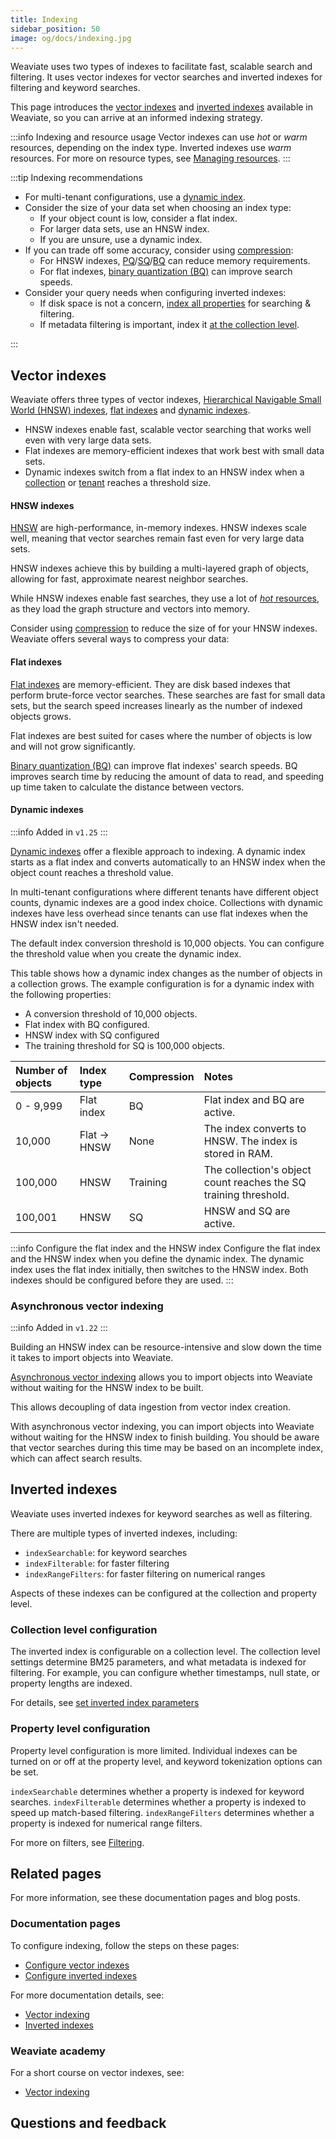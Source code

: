 ```yaml
---
title: Indexing
sidebar_position: 50
image: og/docs/indexing.jpg
---
```


Weaviate uses two types of indexes to facilitate fast, scalable search and filtering. It uses vector indexes for vector searches and inverted indexes for filtering and keyword searches.

This page introduces the [vector indexes](#vector-indexes) and [inverted indexes](#inverted-indexes) available in Weaviate, so you can arrive at an informed indexing strategy.

:::info Indexing and resource usage
Vector indexes can use *hot* or *warm* resources, depending on the index type. Inverted indexes use *warm* resources. For more on resource types, see [Managing resources](./index.md).
:::

:::tip Indexing recommendations

- For multi-tenant configurations, use a [dynamic index](#dynamic-indexes).
- Consider the size of your data set when choosing an index type:
    - If your object count is low, consider a flat index.
    - For larger data sets, use an HNSW index.
    - If you are unsure, use a dynamic index.
- If you can trade off some accuracy, consider using [compression](./compression.mdx):
    - For HNSW indexes, [PQ](../../configuration/compression/pq-compression.md)/[SQ](../../configuration/compression/sq-compression.md)/[BQ](../../configuration/compression/bq-compression.md) can reduce memory requirements.
    - For flat indexes, [binary quantization (BQ)](../../configuration/compression/bq-compression.md) can improve search speeds.
- Consider your query needs when configuring inverted indexes:
    - If disk space is not a concern, [index all properties](#property-level-configuration) for searching & filtering.
    - If metadata filtering is important, index it [at the collection level](#collection-level-configuration).

:::

## Vector indexes

Weaviate offers three types of vector indexes, [Hierarchical Navigable Small World (HNSW) indexes](#hnsw-indexes), [flat indexes](#flat-indexes) and [dynamic indexes](#dynamic-indexes).

- HNSW indexes enable fast, scalable vector searching that works well even with very large data sets.
- Flat indexes are memory-efficient indexes that work best with small data sets.
- Dynamic indexes switch from a flat index to an HNSW index when a [collection](../../concepts/data.md#collections) or [tenant](../../concepts/data.md#multi-tenancy) reaches a threshold size.

#### HNSW indexes

[HNSW](/weaviate/concepts/vector-index#hierarchical-navigable-small-world-hnsw-index) are high-performance, in-memory indexes. HNSW indexes scale well, meaning that vector searches remain fast even for very large data sets.

HNSW indexes achieve this by building a multi-layered graph of objects, allowing for fast, approximate nearest neighbor searches.

While HNSW indexes enable fast searches, they use a lot of [*hot* resources](./index.md#-hot), as they load the graph structure and vectors into memory.

Consider using [compression](./compression.mdx) to reduce the size of for your HNSW indexes. Weaviate offers several ways to compress your data:


<CompressionAlgorithms/>

#### Flat indexes

[Flat indexes](/weaviate/concepts/vector-index#flat-index) are memory-efficient. They are disk based indexes that perform brute-force vector searches. These searches are fast for small data sets, but the search speed increases linearly as the number of indexed objects grows.

Flat indexes are best suited for cases where the number of objects is low and will not grow significantly.

[Binary quantization (BQ)](/weaviate/configuration/compression/bq-compression) can improve flat indexes' search speeds. BQ improves search time by reducing the amount of data to read, and speeding up time taken to calculate the distance between vectors.

#### Dynamic indexes

:::info Added in `v1.25`
:::


<DynamicAsyncRequirements/>

[Dynamic indexes](/weaviate/concepts/vector-index#dynamic-index) offer a flexible approach to indexing. A dynamic index starts as a flat index and converts automatically to an HNSW index when the object count reaches a threshold value.

In multi-tenant configurations where different tenants have different object counts, dynamic indexes are a good index choice. Collections with dynamic indexes have less overhead since tenants can use flat indexes when the HNSW index isn't needed.

The default index conversion threshold is 10,000 objects. You can configure the threshold value when you create the dynamic index.

This table shows how a dynamic index changes as the number of objects in a collection grows. The example configuration is for a dynamic index with the following properties:

- A conversion threshold of 10,000 objects.
- Flat index with BQ configured.
- HNSW index with SQ configured
- The training threshold for SQ is 100,000 objects.

| Number of objects | Index type | Compression | Notes |
| :- | :- | :- | :- |
| 0 - 9,999 | Flat index | BQ | Flat index and BQ are active. |
| 10,000 | Flat -> HNSW | None | The index converts to HNSW. The index is stored in RAM. |
| 100,000 | HNSW | Training | The collection's object count reaches the SQ training threshold. |
| 100,001 | HNSW | SQ | HNSW and SQ are active. |

:::info Configure the flat index and the HNSW index
Configure the flat index and the HNSW index when you define the dynamic index. The dynamic index uses the flat index initially, then switches to the HNSW index. Both indexes should be configured before they are used.
:::

### Asynchronous vector indexing

:::info Added in `v1.22`
:::

Building an HNSW index can be resource-intensive and slow down the time it takes to import objects into Weaviate.

[Asynchronous vector indexing](/weaviate/config-refs/schema/vector-index#asynchronous-indexing) allows you to import objects into Weaviate without waiting for the HNSW index to be built.

This allows decoupling of data ingestion from vector index creation.

With asynchronous vector indexing, you can import objects into Weaviate without waiting for the HNSW index to finish building. You should be aware that vector searches during this time may be based on an incomplete index, which can affect search results.

## Inverted indexes

Weaviate uses inverted indexes for keyword searches as well as filtering.

There are multiple types of inverted indexes, including:
- `indexSearchable`: for keyword searches
- `indexFilterable`: for faster filtering
- `indexRangeFilters`: for faster filtering on numerical ranges

Aspects of these indexes can be configured at the collection and property level.

### Collection level configuration

The inverted index is configurable on a collection level. The collection level settings determine BM25 parameters, and what metadata is indexed for filtering. For example, you can configure whether timestamps, null state, or property lengths are indexed.

For details, see [set inverted index parameters](../../manage-collections/collection-operations.mdx#set-inverted-index-parameters)

### Property level configuration

Property level configuration is more limited. Individual indexes can be turned on or off at the property level, and keyword tokenization options can be set.

`indexSearchable` determines whether a property is indexed for keyword searches. `indexFilterable` determines whether a property is indexed to speed up match-based filtering. `indexRangeFilters` determines whether a property is indexed for numerical range filters.

For more on filters, see [Filtering](/weaviate/concepts/filtering).

## Related pages

For more information, see these documentation pages and blog posts.

### Documentation pages

To configure indexing, follow the steps on these pages:

- [Configure vector indexes](/weaviate/config-refs/schema/vector-index)
- [Configure inverted indexes](../../manage-collections/collection-operations.mdx#set-inverted-index-parameters)

For more documentation details, see:

- [Vector indexing](/weaviate/concepts/vector-index)
- [Inverted indexes](/weaviate/concepts/indexing)

### Weaviate academy

For a short course on vector indexes, see:

- [Vector indexing](/academy/py/vector_index)

## Questions and feedback


<DocsFeedback/>

